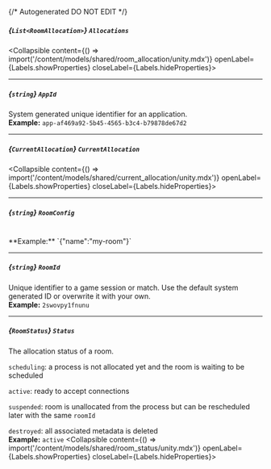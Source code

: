 {/* Autogenerated DO NOT EDIT  */}

##### *{`List<RoomAllocation>`}* `Allocations`
<Collapsible content={() => import('/content/models/shared/room_allocation/unity.mdx')} openLabel={Labels.showProperties} closeLabel={Labels.hideProperties}>
</Collapsible>

---
##### *{`string`}* `AppId`
System generated unique identifier for an application.
<br/>
**Example:** `app-af469a92-5b45-4565-b3c4-b79878de67d2`

---
##### *{`CurrentAllocation`}* `CurrentAllocation`
<Collapsible content={() => import('/content/models/shared/current_allocation/unity.mdx')} openLabel={Labels.showProperties} closeLabel={Labels.hideProperties}>
</Collapsible>

---
##### *{`string`}* `RoomConfig`
<br/>
**Example:** `{"name":"my-room"}`

---
##### *{`string`}* `RoomId`
Unique identifier to a game session or match. Use the default system generated ID or overwrite it with your own.
<br/>
**Example:** `2swovpy1fnunu`

---
##### *{`RoomStatus`}* `Status`
The allocation status of a room.

`scheduling`: a process is not allocated yet and the room is waiting to be scheduled

`active`: ready to accept connections

`suspended`: room is unallocated from the process but can be rescheduled later with the same `roomId`

`destroyed`: all associated metadata is deleted
<br/>
**Example:** `active`
<Collapsible content={() => import('/content/models/shared/room_status/unity.mdx')} openLabel={Labels.showProperties} closeLabel={Labels.hideProperties}>
</Collapsible>


